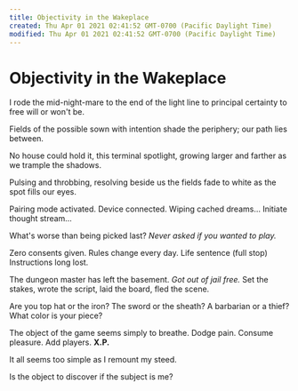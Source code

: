 ```yaml
---
title: Objectivity in the Wakeplace
created: Thu Apr 01 2021 02:41:52 GMT-0700 (Pacific Daylight Time)
modified: Thu Apr 01 2021 02:41:52 GMT-0700 (Pacific Daylight Time)
---
```


# Objectivity in the Wakeplace

I rode the mid-night-mare
to the end of the light line
to principal certainty
to free will or won't be.

Fields of the possible
sown with intention
shade the periphery;
our path lies between.

No house could hold it,
this terminal spotlight,
growing larger and farther
as we trample the shadows.

Pulsing and throbbing,
resolving beside us
the fields fade to white
as the spot fills our eyes.

Pairing mode activated.
Device connected.
Wiping cached dreams…
Initiate thought stream…

What's worse than being picked last?
_Never asked if you wanted to play._

Zero consents given.
Rules change every day.
Life sentence (full stop)
Instructions long lost.

The dungeon master has left the basement.
_Got out of jail free._
Set the stakes, wrote the script,
laid the board, fled the scene.

Are you top hat or the iron?
The sword or the sheath?
A barbarian or a thief?
What color is your piece?

The object of the game
seems simply to breathe.
Dodge pain.
Consume pleasure.
Add players.
**X.P.**

It all seems too simple
as I remount my steed.

Is the object to discover
if the subject is me?
